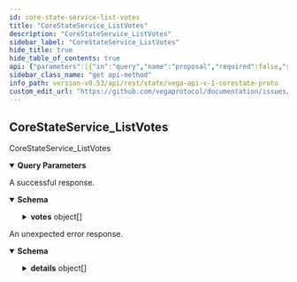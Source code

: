 ```yaml
---
id: core-state-service-list-votes
title: "CoreStateService_ListVotes"
description: "CoreStateService_ListVotes"
sidebar_label: "CoreStateService_ListVotes"
hide_title: true
hide_table_of_contents: true
api: {"parameters":[{"in":"query","name":"proposal","required":false,"schema":{"type":"string"}},{"in":"query","name":"party","required":false,"schema":{"type":"string"}}],"responses":{"200":{"content":{"application/json":{"schema":{"properties":{"votes":{"items":{"properties":{"partyId":{"title":"Voter's party identifier","type":"string"},"proposalId":{"title":"Identifier of the proposal being voted on","type":"string"},"timestamp":{"format":"int64","title":"Vote timestamp for date and time (in nanoseconds) when vote was submitted to the network","type":"string"},"totalEquityLikeShareWeight":{"description":"The weight of the vote compared to the total number of equity-like share on the market.","type":"string"},"totalGovernanceTokenBalance":{"title":"Total number of governance token for the party that casted the vote","type":"string"},"totalGovernanceTokenWeight":{"title":"The weight of this vote based on the total of governance token","type":"string"},"value":{"title":"Actual vote","default":"VALUE_UNSPECIFIED","description":"- VALUE_UNSPECIFIED: Default value, always invalid\n - VALUE_NO: A vote against the proposal\n - VALUE_YES: A vote in favour of the proposal","enum":["VALUE_UNSPECIFIED","VALUE_NO","VALUE_YES"],"type":"string"}},"title":"Governance vote","type":"object"},"type":"array"}},"type":"object","title":"v1ListVotesResponse"}}},"description":"A successful response."},"default":{"content":{"application/json":{"schema":{"properties":{"code":{"format":"int32","type":"integer"},"details":{"items":{"additionalProperties":{},"properties":{"@type":{"type":"string"}},"type":"object","title":"protobufAny"},"type":"array"},"message":{"type":"string"}},"type":"object","title":"googlerpcStatus"}}},"description":"An unexpected error response."}},"tags":["CoreStateService"],"operationId":"CoreStateService_ListVotes","description":"CoreStateService_ListVotes","method":"get","path":"/votes","servers":[{"url":"https://vega.xprv.io/datanode","description":"vega.xprv.io"}],"info":{"title":"vega/api/v1/corestate.proto","version":"0.53.0"},"postman":{"name":"Core State Service List Votes","description":{"type":"text/plain"},"url":{"path":["votes"],"host":["{{baseUrl}}"],"query":[{"disabled":false,"key":"proposal","value":""},{"disabled":false,"key":"party","value":""}],"variable":[]},"header":[{"key":"Accept","value":"application/json"}],"method":"GET"}}
sidebar_class_name: "get api-method"
info_path: version-v0.53/api/rest/state/vega-api-v-1-corestate-proto
custom_edit_url: "https://github.com/vegaprotocol/documentation/issues/new?labels=documentation&title=[Documentation] Requesting changes to 'CoreStateService_ListVotes' (core-state-service-list-votes)"
---
```



## CoreStateService_ListVotes



CoreStateService_ListVotes

<details style={{"marginBottom":"1rem"}} data-collapsed={false} open={true}><summary style={{}}><strong>Query Parameters</strong></summary><div><ul><ParamsItem className={"paramsItem"} param={{"in":"query","name":"proposal","required":false,"schema":{"type":"string"}}}></ParamsItem><ParamsItem className={"paramsItem"} param={{"in":"query","name":"party","required":false,"schema":{"type":"string"}}}></ParamsItem></ul></div></details><div><ApiTabs><TabItem label={"200"} value={"200"}><div>

A successful response.

</div><div><MimeTabs schemaType={"response"}><TabItem label={"application/json"} value={"application/json"}><SchemaTabs><TabItem label={"Schema"} value={"Schema"}><details style={{}} data-collapsed={false} open={true}><summary style={{"textAlign":"left"}}><strong>Schema</strong></summary><div style={{"textAlign":"left","marginLeft":"1rem"}}></div><ul style={{"marginLeft":"1rem"}}><SchemaItem collapsible={true} className={"schemaItem"}><details style={{}}><summary style={{}}><strong>votes</strong><span style={{"opacity":"0.6"}}> object[]</span></summary><div style={{"marginLeft":"1rem"}}><li><div style={{"fontSize":"var(--ifm-code-font-size)","opacity":"0.6","marginLeft":"-.5rem","paddingBottom":".5rem"}}>Array [</div></li><SchemaItem collapsible={false} name={"partyId"} required={false} schemaName={"Voter's party identifier"} qualifierMessage={undefined} schema={{"title":"Voter's party identifier","type":"string"}}></SchemaItem><SchemaItem collapsible={false} name={"proposalId"} required={false} schemaName={"Identifier of the proposal being voted on"} qualifierMessage={undefined} schema={{"title":"Identifier of the proposal being voted on","type":"string"}}></SchemaItem><SchemaItem collapsible={false} name={"timestamp"} required={false} schemaName={"int64"} qualifierMessage={undefined} schema={{"format":"int64","title":"Vote timestamp for date and time (in nanoseconds) when vote was submitted to the network","type":"string"}}></SchemaItem><SchemaItem collapsible={false} name={"totalEquityLikeShareWeight"} required={false} schemaName={"string"} qualifierMessage={undefined} schema={{"description":"The weight of the vote compared to the total number of equity-like share on the market.","type":"string"}}></SchemaItem><SchemaItem collapsible={false} name={"totalGovernanceTokenBalance"} required={false} schemaName={"Total number of governance token for the party that casted the vote"} qualifierMessage={undefined} schema={{"title":"Total number of governance token for the party that casted the vote","type":"string"}}></SchemaItem><SchemaItem collapsible={false} name={"totalGovernanceTokenWeight"} required={false} schemaName={"The weight of this vote based on the total of governance token"} qualifierMessage={undefined} schema={{"title":"The weight of this vote based on the total of governance token","type":"string"}}></SchemaItem><SchemaItem collapsible={false} name={"value"} required={false} schemaName={"Actual vote"} qualifierMessage={"**Possible values:** [`VALUE_UNSPECIFIED`, `VALUE_NO`, `VALUE_YES`]"} schema={{"title":"Actual vote","default":"VALUE_UNSPECIFIED","description":"- VALUE_UNSPECIFIED: Default value, always invalid\n - VALUE_NO: A vote against the proposal\n - VALUE_YES: A vote in favour of the proposal","enum":["VALUE_UNSPECIFIED","VALUE_NO","VALUE_YES"],"type":"string"}}></SchemaItem><li><div style={{"fontSize":"var(--ifm-code-font-size)","opacity":"0.6","marginLeft":"-.5rem"}}>]</div></li></div></details></SchemaItem></ul></details></TabItem><TabItem label={"Example (from schema)"} value={"Example (from schema)"}><ResponseSamples responseExample={"{\n  \"votes\": [\n    {\n      \"partyId\": \"string\",\n      \"proposalId\": \"string\",\n      \"timestamp\": \"string\",\n      \"totalEquityLikeShareWeight\": \"string\",\n      \"totalGovernanceTokenBalance\": \"string\",\n      \"totalGovernanceTokenWeight\": \"string\",\n      \"value\": \"VALUE_UNSPECIFIED\"\n    }\n  ]\n}"} language={"json"}></ResponseSamples></TabItem></SchemaTabs></TabItem></MimeTabs></div></TabItem><TabItem label={"default"} value={"default"}><div>

An unexpected error response.

</div><div><MimeTabs schemaType={"response"}><TabItem label={"application/json"} value={"application/json"}><SchemaTabs><TabItem label={"Schema"} value={"Schema"}><details style={{}} data-collapsed={false} open={true}><summary style={{"textAlign":"left"}}><strong>Schema</strong></summary><div style={{"textAlign":"left","marginLeft":"1rem"}}></div><ul style={{"marginLeft":"1rem"}}><SchemaItem collapsible={false} name={"code"} required={false} schemaName={"int32"} qualifierMessage={undefined} schema={{"format":"int32","type":"integer"}}></SchemaItem><SchemaItem collapsible={true} className={"schemaItem"}><details style={{}}><summary style={{}}><strong>details</strong><span style={{"opacity":"0.6"}}> object[]</span></summary><div style={{"marginLeft":"1rem"}}><li><div style={{"fontSize":"var(--ifm-code-font-size)","opacity":"0.6","marginLeft":"-.5rem","paddingBottom":".5rem"}}>Array [</div></li><SchemaItem collapsible={false} name={"@type"} required={false} schemaName={"string"} qualifierMessage={undefined} schema={{"type":"string"}}></SchemaItem><li><div style={{"fontSize":"var(--ifm-code-font-size)","opacity":"0.6","marginLeft":"-.5rem"}}>]</div></li></div></details></SchemaItem><SchemaItem collapsible={false} name={"message"} required={false} schemaName={"string"} qualifierMessage={undefined} schema={{"type":"string"}}></SchemaItem></ul></details></TabItem><TabItem label={"Example (from schema)"} value={"Example (from schema)"}><ResponseSamples responseExample={"{\n  \"code\": 0,\n  \"details\": [\n    {\n      \"@type\": \"string\"\n    }\n  ],\n  \"message\": \"string\"\n}"} language={"json"}></ResponseSamples></TabItem></SchemaTabs></TabItem></MimeTabs></div></TabItem></ApiTabs></div>
